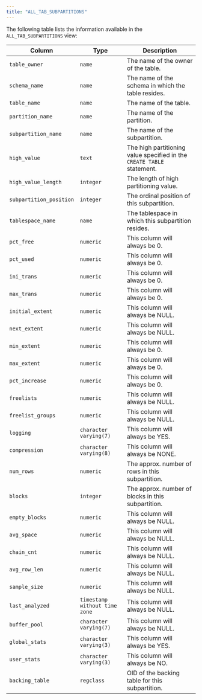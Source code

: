 ```yaml
---
title: "ALL_TAB_SUBPARTITIONS"
---
```


<div id="all_tab_subpartitions" class="registered_link"></div>

The following table lists the information available in the `ALL_TAB_SUBPARTITIONS` view:

| Column                  | Type                          | Description                                                            |
| ----------------------- | ----------------------------- | ---------------------------------------------------------------------- |
| `table_owner`           | `name`                        | The name of the owner of the table.                                    |
| `schema_name`           | `name`                        | The name of the schema in which the table resides.                     |
| `table_name`            | `name`                        | The name of the table.                                                 |
| `partition_name`        | `name`                        | The name of the partition.                                             |
| `subpartition_name`     | `name`                        | The name of the subpartition.                                          |
| `high_value`            | `text`                        | The high partitioning value specified in the `CREATE TABLE` statement. |
| `high_value_length`     | `integer`                     | The length of high partitioning value.                                 |
| `subpartition_position` | `integer`                     | The ordinal position of this subpartition.                             |
| `tablespace_name`       | `name`                        | The tablespace in which this subpartition resides.                     |
| `pct_free`              | `numeric`                     | This column will always be 0.                                          |
| `pct_used`              | `numeric`                     | This column will always be 0.                                          |
| `ini_trans`             | `numeric`                     | This column will always be 0.                                          |
| `max_trans`             | `numeric`                     | This column will always be 0.                                          |
| `initial_extent`        | `numeric`                     | This column will always be NULL.                                       |
| `next_extent`           | `numeric`                     | This column will always be NULL.                                       |
| `min_extent`            | `numeric`                     | This column will always be 0.                                          |
| `max_extent`            | `numeric`                     | This column will always be 0.                                          |
| `pct_increase`          | `numeric`                     | This column will always be 0.                                          |
| `freelists`             | `numeric`                     | This column will always be NULL.                                       |
| `freelist_groups`       | `numeric`                     | This column will always be NULL.                                       |
| `logging`               | `character varying(7)`        | This column will always be YES.                                        |
| `compression`           | `character varying(8)`        | This column will always be NONE.                                       |
| `num_rows`              | `numeric`                     | The approx. number of rows in this subpartition.                       |
| `blocks`                | `integer`                     | The approx. number of blocks in this subpartition.                     |
| `empty_blocks`          | `numeric`                     | This column will always be NULL.                                       |
| `avg_space`             | `numeric`                     | This column will always be NULL.                                       |
| `chain_cnt`             | `numeric`                     | This column will always be NULL.                                       |
| `avg_row_len`           | `numeric`                     | This column will always be NULL.                                       |
| `sample_size`           | `numeric`                     | This column will always be NULL.                                       |
| `last_analyzed`         | `timestamp without time zone` | This column will always be NULL.                                       |
| `buffer_pool`           | `character varying(7)`        | This column will always be NULL.                                       |
| `global_stats`          | `character varying(3)`        | This column will always be YES.                                        |
| `user_stats`            | `character varying(3)`        | This column will always be NO.                                         |
| `backing_table`         | `regclass`                    | OID of the backing table for this subpartition.                        |

